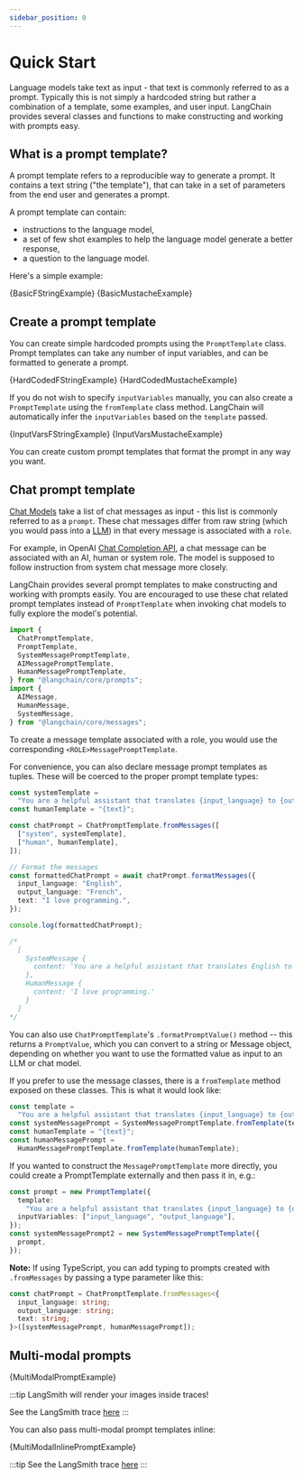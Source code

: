 ```yaml
---
sidebar_position: 0
---
```


# Quick Start

Language models take text as input - that text is commonly referred to as a prompt.
Typically this is not simply a hardcoded string but rather a combination of a template, some examples, and user input.
LangChain provides several classes and functions to make constructing and working with prompts easy.

## What is a prompt template?

A prompt template refers to a reproducible way to generate a prompt. It contains a text string ("the template"), that can take in a set of parameters from the end user and generates a prompt.

A prompt template can contain:

- instructions to the language model,
- a set of few shot examples to help the language model generate a better response,
- a question to the language model.

Here's a simple example:



<Tabs>
  <TabItem value="fstring" label="F-String" default>
    <CodeBlock language="typescript">{BasicFStringExample}</CodeBlock>
  </TabItem>
  <TabItem value="mustache" label="Mustache">
    <CodeBlock language="bash">{BasicMustacheExample}</CodeBlock>
  </TabItem>
</Tabs>

## Create a prompt template

You can create simple hardcoded prompts using the `PromptTemplate` class. Prompt templates can take any number of input variables, and can be formatted to generate a prompt.


<Tabs>
  <TabItem value="fstring" label="F-String" default>
    <CodeBlock language="typescript">{HardCodedFStringExample}</CodeBlock>
  </TabItem>
  <TabItem value="mustache" label="Mustache">
    <CodeBlock language="bash">{HardCodedMustacheExample}</CodeBlock>
  </TabItem>
</Tabs>

If you do not wish to specify `inputVariables` manually, you can also create a `PromptTemplate` using the `fromTemplate` class method. LangChain will automatically infer the `inputVariables` based on the `template` passed.


<Tabs>
  <TabItem value="fstring" label="F-String" default>
    <CodeBlock language="typescript">{InputVarsFStringExample}</CodeBlock>
  </TabItem>
  <TabItem value="mustache" label="Mustache">
    <CodeBlock language="bash">{InputVarsMustacheExample}</CodeBlock>
  </TabItem>
</Tabs>

You can create custom prompt templates that format the prompt in any way you want.

## Chat prompt template

[Chat Models](/docs/modules/model_io/chat) take a list of chat messages as input - this list is commonly referred to as a `prompt`.
These chat messages differ from raw string (which you would pass into a [LLM](/docs/modules/model_io/llms)) in that every message is associated with a `role`.

For example, in OpenAI [Chat Completion API](https://platform.openai.com/docs/guides/chat/introduction), a chat message can be associated with an AI, human or system role. The model is supposed to follow instruction from system chat message more closely.

LangChain provides several prompt templates to make constructing and working with prompts easily. You are encouraged to use these chat related prompt templates instead of `PromptTemplate` when invoking chat models to fully explore the model's potential.

```typescript
import {
  ChatPromptTemplate,
  PromptTemplate,
  SystemMessagePromptTemplate,
  AIMessagePromptTemplate,
  HumanMessagePromptTemplate,
} from "@langchain/core/prompts";
import {
  AIMessage,
  HumanMessage,
  SystemMessage,
} from "@langchain/core/messages";
```

To create a message template associated with a role, you would use the corresponding `<ROLE>MessagePromptTemplate`.

For convenience, you can also declare message prompt templates as tuples. These will be coerced to the proper prompt template types:

```typescript
const systemTemplate =
  "You are a helpful assistant that translates {input_language} to {output_language}.";
const humanTemplate = "{text}";

const chatPrompt = ChatPromptTemplate.fromMessages([
  ["system", systemTemplate],
  ["human", humanTemplate],
]);

// Format the messages
const formattedChatPrompt = await chatPrompt.formatMessages({
  input_language: "English",
  output_language: "French",
  text: "I love programming.",
});

console.log(formattedChatPrompt);

/*
  [
    SystemMessage {
      content: 'You are a helpful assistant that translates English to French.'
    },
    HumanMessage {
      content: 'I love programming.'
    }
  ]
*/
```

You can also use `ChatPromptTemplate`'s `.formatPromptValue()` method -- this returns a `PromptValue`, which you can convert to a string or Message object,
depending on whether you want to use the formatted value as input to an LLM or chat model.

If you prefer to use the message classes, there is a `fromTemplate` method exposed on these classes.
This is what it would look like:

```typescript
const template =
  "You are a helpful assistant that translates {input_language} to {output_language}.";
const systemMessagePrompt = SystemMessagePromptTemplate.fromTemplate(template);
const humanTemplate = "{text}";
const humanMessagePrompt =
  HumanMessagePromptTemplate.fromTemplate(humanTemplate);
```

If you wanted to construct the `MessagePromptTemplate` more directly, you could create a PromptTemplate externally and then pass it in, e.g.:

```typescript
const prompt = new PromptTemplate({
  template:
    "You are a helpful assistant that translates {input_language} to {output_language}.",
  inputVariables: ["input_language", "output_language"],
});
const systemMessagePrompt2 = new SystemMessagePromptTemplate({
  prompt,
});
```

**Note:** If using TypeScript, you can add typing to prompts created with `.fromMessages` by passing a type parameter like this:

```typescript
const chatPrompt = ChatPromptTemplate.fromMessages<{
  input_language: string;
  output_language: string;
  text: string;
}>([systemMessagePrompt, humanMessagePrompt]);
```

## Multi-modal prompts


<CodeBlock language="typescript">{MultiModalPromptExample}</CodeBlock>

:::tip
LangSmith will render your images inside traces!

See the LangSmith trace [here](https://smith.langchain.com/public/15f4b4e4-2b2f-476a-952c-b9abcb9ac278/r)
:::

You can also pass multi-modal prompt templates inline:


<CodeBlock language="typescript">{MultiModalInlinePromptExample}</CodeBlock>

:::tip
See the LangSmith trace [here](https://smith.langchain.com/public/66bf8258-fa1c-42a3-9e14-9b3eb5902435/r)
:::
